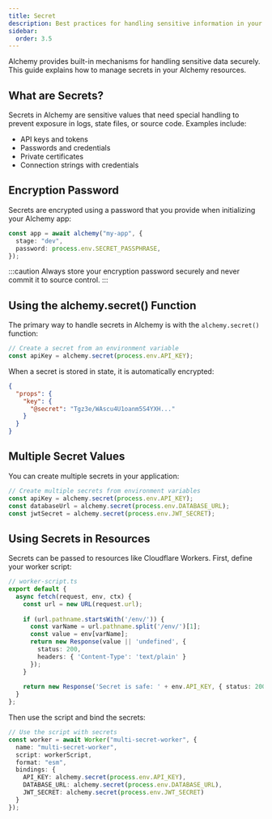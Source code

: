```yaml
---
title: Secret
description: Best practices for handling sensitive information in your infrastructure. Learn how to encrypt API keys, passwords, and credentials in Alchemy state files.
sidebar:
  order: 3.5
---
```


Alchemy provides built-in mechanisms for handling sensitive data securely. This guide explains how to manage secrets in your Alchemy resources.

## What are Secrets?

Secrets in Alchemy are sensitive values that need special handling to prevent exposure in logs, state files, or source code. Examples include:

- API keys and tokens
- Passwords and credentials
- Private certificates
- Connection strings with credentials

## Encryption Password

Secrets are encrypted using a password that you provide when initializing your Alchemy app:

```typescript
const app = await alchemy("my-app", {
  stage: "dev",
  password: process.env.SECRET_PASSPHRASE,
});
```

:::caution
Always store your encryption password securely and never commit it to source control.
:::

## Using the alchemy.secret() Function

The primary way to handle secrets in Alchemy is with the `alchemy.secret()` function:

```typescript
// Create a secret from an environment variable
const apiKey = alchemy.secret(process.env.API_KEY);
```

When a secret is stored in state, it is automatically encrypted:

```json
{
  "props": {
    "key": {
      "@secret": "Tgz3e/WAscu4U1oanm5S4YXH..."
    }
  }
}
```

## Multiple Secret Values

You can create multiple secrets in your application:

```typescript
// Create multiple secrets from environment variables
const apiKey = alchemy.secret(process.env.API_KEY);
const databaseUrl = alchemy.secret(process.env.DATABASE_URL);
const jwtSecret = alchemy.secret(process.env.JWT_SECRET);
```

## Using Secrets in Resources

Secrets can be passed to resources like Cloudflare Workers. First, define your worker script:

```typescript
// worker-script.ts
export default {
  async fetch(request, env, ctx) {
    const url = new URL(request.url);
    
    if (url.pathname.startsWith('/env/')) {
      const varName = url.pathname.split('/env/')[1];
      const value = env[varName];
      return new Response(value || 'undefined', { 
        status: 200,
        headers: { 'Content-Type': 'text/plain' }
      });
    }
    
    return new Response('Secret is safe: ' + env.API_KEY, { status: 200 });
  }
};
```

Then use the script and bind the secrets:

```typescript
// Use the script with secrets
const worker = await Worker("multi-secret-worker", {
  name: "multi-secret-worker",
  script: workerScript,
  format: "esm",
  bindings: {
    API_KEY: alchemy.secret(process.env.API_KEY),
    DATABASE_URL: alchemy.secret(process.env.DATABASE_URL),
    JWT_SECRET: alchemy.secret(process.env.JWT_SECRET)
  }
});
```
